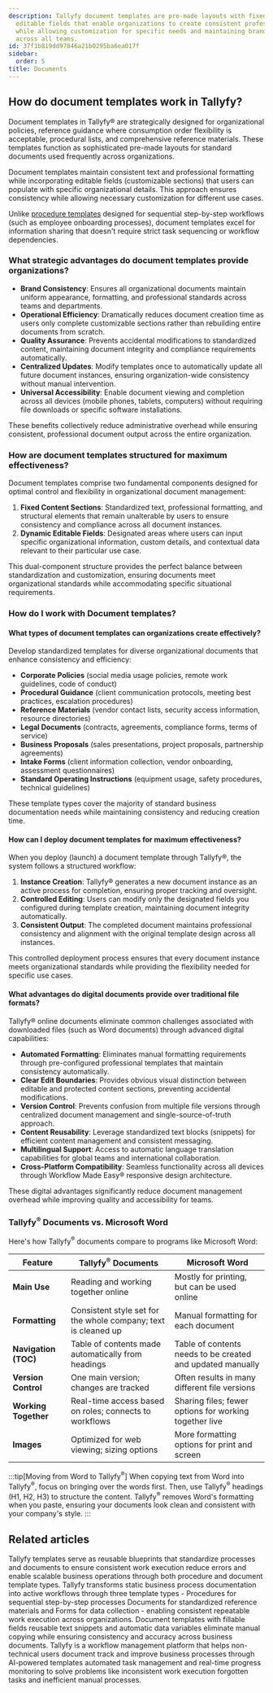 ```yaml
---
description: Tallyfy document templates are pre-made layouts with fixed content and
  editable fields that enable organizations to create consistent professional documents
  while allowing customization for specific needs and maintaining brand standards
  across all teams.
id: 37f1b819dd97846a21b0295ba6ea017f
sidebar:
  order: 5
title: Documents
---
```


## How do document templates work in Tallyfy?

Document templates in Tallyfy® are strategically designed for organizational policies, reference guidance where consumption order flexibility is acceptable, procedural lists, and comprehensive reference materials. These templates function as sophisticated pre-made layouts for standard documents used frequently across organizations.

Document templates maintain consistent text and professional formatting while incorporating editable fields (customizable sections) that users can populate with specific organizational details. This approach ensures consistency while allowing necessary customization for different use cases.

Unlike [procedure templates](/products/pro/documenting/templates/) designed for sequential step-by-step workflows (such as employee onboarding processes), document templates excel for information sharing that doesn\'t require strict task sequencing or workflow dependencies.

### What strategic advantages do document templates provide organizations?

- **Brand Consistency**: Ensures all organizational documents maintain uniform appearance, formatting, and professional standards across teams and departments.
- **Operational Efficiency**: Dramatically reduces document creation time as users only complete customizable sections rather than rebuilding entire documents from scratch.
- **Quality Assurance**: Prevents accidental modifications to standardized content, maintaining document integrity and compliance requirements automatically.
- **Centralized Updates**: Modify templates once to automatically update all future document instances, ensuring organization-wide consistency without manual intervention.
- **Universal Accessibility**: Enable document viewing and completion across all devices (mobile phones, tablets, computers) without requiring file downloads or specific software installations.

These benefits collectively reduce administrative overhead while ensuring consistent, professional document output across the entire organization.

### How are document templates structured for maximum effectiveness?

Document templates comprise two fundamental components designed for optimal control and flexibility in organizational document management:

1. **Fixed Content Sections**: Standardized text, professional formatting, and structural elements that remain unalterable by users to ensure consistency and compliance across all document instances.
2. **Dynamic Editable Fields**: Designated areas where users can input specific organizational information, custom details, and contextual data relevant to their particular use case.

This dual-component structure provides the perfect balance between standardization and customization, ensuring documents meet organizational standards while accommodating specific situational requirements.

### How do I work with Document templates?

#### What types of document templates can organizations create effectively?
Develop standardized templates for diverse organizational documents that enhance consistency and efficiency:
- **Corporate Policies** (social media usage policies, remote work guidelines, code of conduct)
- **Procedural Guidance** (client communication protocols, meeting best practices, escalation procedures)
- **Reference Materials** (vendor contact lists, security access information, resource directories)
- **Legal Documents** (contracts, agreements, compliance forms, terms of service)
- **Business Proposals** (sales presentations, project proposals, partnership agreements)
- **Intake Forms** (client information collection, vendor onboarding, assessment questionnaires)
- **Standard Operating Instructions** (equipment usage, safety procedures, technical guidelines)

These template types cover the majority of standard business documentation needs while maintaining consistency and reducing creation time.

#### How can I deploy document templates for maximum effectiveness?
When you deploy (launch) a document template through Tallyfy®, the system follows a structured workflow:
1. **Instance Creation**: Tallyfy® generates a new document instance as an active process for completion, ensuring proper tracking and oversight.
2. **Controlled Editing**: Users can modify only the designated fields you configured during template creation, maintaining document integrity automatically.
3. **Consistent Output**: The completed document maintains professional consistency and alignment with the original template design across all instances.

This controlled deployment process ensures that every document instance meets organizational standards while providing the flexibility needed for specific use cases.

#### What advantages do digital documents provide over traditional file formats?

Tallyfy® online documents eliminate common challenges associated with downloaded files (such as Word documents) through advanced digital capabilities:
- **Automated Formatting**: Eliminates manual formatting requirements through pre-configured professional templates that maintain consistency automatically.
- **Clear Edit Boundaries**: Provides obvious visual distinction between editable and protected content sections, preventing accidental modifications.
- **Version Control**: Prevents confusion from multiple file versions through centralized document management and single-source-of-truth approach.
- **Content Reusability**: Leverage standardized text blocks (snippets) for efficient content management and consistent messaging.
- **Multilingual Support**: Access to automatic language translation capabilities for global teams and international collaboration.
- **Cross-Platform Compatibility**: Seamless functionality across all devices through Workflow Made Easy® responsive design architecture.

These digital advantages significantly reduce document management overhead while improving quality and accessibility for teams.

### Tallyfy<sup>®</sup> Documents vs. Microsoft Word

Here's how Tallyfy<sup>®</sup> documents compare to programs like Microsoft Word:

| Feature | Tallyfy<sup>®</sup> Documents | Microsoft Word |
|---------|-------------------|----------------|
| **Main Use** | Reading and working together online | Mostly for printing, but can be used online |
| **Formatting** | Consistent style set for the whole company; text is cleaned up | Manual formatting for each document |
| **Navigation (TOC)** | Table of contents made automatically from headings | Table of contents needs to be created and updated manually |
| **Version Control** | One main version; changes are tracked | Often results in many different file versions |
| **Working Together** | Real-time access based on roles; connects to workflows | Sharing files; fewer options for working together live |
| **Images** | Optimized for web viewing; sizing options | More formatting options for print and screen |

:::tip[Moving from Word to Tallyfy<sup>®</sup>]
When copying text from Word into Tallyfy<sup>®</sup>, focus on bringing over the words first. Then, use Tallyfy<sup>®</sup> headings (H1, H2, H3) to structure the content. Tallyfy<sup>®</sup> removes Word's formatting when you paste, ensuring your documents look clean and consistent with your company's style.
:::


<PageTree />


## Related articles
<CardGrid>
<LinkTitleCard header="<b>Documenting > Templates</b>" href="/products/pro/documenting/templates/" > Tallyfy templates serve as reusable blueprints that standardize processes and documents to ensure consistent work execution reduce errors and enable scalable business operations through both procedure and document template types. </LinkTitleCard>
<LinkTitleCard header="<b>Pro > Essentials</b>" href="/products/pro/documenting/" > Tallyfy transforms static business process documentation into active workflows through three template types - Procedures for sequential step-by-step processes Documents for standardized reference materials and Forms for data collection - enabling consistent repeatable work execution across organizations. </LinkTitleCard>
<LinkTitleCard header="<b>Features > Fill in the blanks</b>" href="/products/pro/tutorials/features/fill-in-the-blanks/" > Document templates with fillable fields reusable text snippets and automatic data variables eliminate manual copying while ensuring consistency and accuracy across business documents. </LinkTitleCard>
<LinkTitleCard header="<b>Introduction</b>" href="/products/pro/" > Tallyfy is a workflow management platform that helps non-technical users document track and improve business processes through AI-powered templates automated task management and real-time progress monitoring to solve problems like inconsistent work execution forgotten tasks and inefficient manual processes. </LinkTitleCard>
</CardGrid>